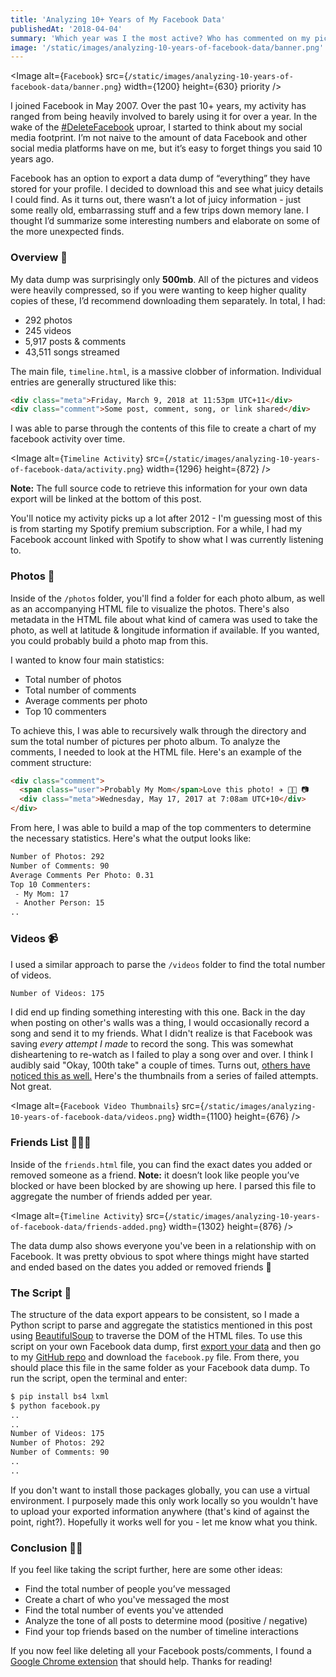 ```yaml
---
title: 'Analyzing 10+ Years of My Facebook Data'
publishedAt: '2018-04-04'
summary: 'Which year was I the most active? Who has commented on my pictures the most? How many songs have I streamed?'
image: '/static/images/analyzing-10-years-of-facebook-data/banner.png'
---
```


<Image
  alt={`Facebook`}
  src={`/static/images/analyzing-10-years-of-facebook-data/banner.png`}
  width={1200}
  height={630}
  priority
/>

I joined Facebook in May 2007. Over the past 10+ years, my activity has ranged from being heavily involved to barely using it for over a year. In the wake of the [#DeleteFacebook](https://twitter.com/hashtag/deletefacebook) uproar, I started to think about my social media footprint. I’m not naive to the amount of data Facebook and other social media platforms have on me, but it’s easy to forget things you said 10 years ago.

Facebook has an option to export a data dump of “everything” they have stored for your profile. I decided to download this and see what juicy details I could find. As it turns out, there wasn’t a lot of juicy information - just some really old, embarrassing stuff and a few trips down memory lane. I thought I’d summarize some interesting numbers and elaborate on some of the more unexpected finds.

### Overview 📝

My data dump was surprisingly only **500mb**. All of the pictures and videos were heavily compressed, so if you were wanting to keep higher quality copies of these, I’d recommend downloading them separately. In total, I had:

- 292 photos
- 245 videos
- 5,917 posts & comments
- 43,511 songs streamed

The main file, `timeline.html`, is a massive clobber of information. Individual entries are generally structured like this:

```html
<div class="meta">Friday, March 9, 2018 at 11:53pm UTC+11</div>
<div class="comment">Some post, comment, song, or link shared</div>
```

I was able to parse through the contents of this file to create a chart of my facebook activity over time.

<Image
  alt={`Timeline Activity`}
  src={`/static/images/analyzing-10-years-of-facebook-data/activity.png`}
  width={1296}
  height={872}
/>

**Note:** The full source code to retrieve this information for your own data export will be linked at the bottom of this post.

You'll notice my activity picks up a lot after 2012 - I'm guessing most of this is from starting my Spotify premium subscription. For a while, I had my Facebook account linked with Spotify to show what I was currently listening to.

### Photos 📸

Inside of the `/photos` folder, you'll find a folder for each photo album, as well as an accompanying HTML file to visualize the photos. There's also metadata in the HTML file about what kind of camera was used to take the photo, as well at latitude & longitude information if available. If you wanted, you could probably build a photo map from this.

I wanted to know four main statistics:

- Total number of photos
- Total number of comments
- Average comments per photo
- Top 10 commenters

To achieve this, I was able to recursively walk through the directory and sum the total number of pictures per photo album. To analyze the comments, I needed to look at the HTML file. Here's an example of the comment structure:

```html
<div class="comment">
  <span class="user">Probably My Mom</span>Love this photo! ✈️ 🙌🏻 📷
  <div class="meta">Wednesday, May 17, 2017 at 7:08am UTC+10</div>
</div>
```

From here, I was able to build a map of the top commenters to determine the necessary statistics. Here's what the output looks like:

```bash
Number of Photos: 292
Number of Comments: 90
Average Comments Per Photo: 0.31
Top 10 Commenters:
 - My Mom: 17
 - Another Person: 15
..
```

### Videos 📹

I used a similar approach to parse the `/videos` folder to find the total number of videos.

```bash
Number of Videos: 175
```

I did end up finding something interesting with this one. Back in the day when posting on other's walls was a thing, I would occasionally record a song and send it to my friends. What I didn't realize is that Facebook was saving _every attempt I made_ to record the song. This was somewhat disheartening to re-watch as I failed to play a song over and over. I think I audibly said "Okay, 100th take" a couple of times. Turns out, [others have noticed this as well.](http://nymag.com/selectall/2018/03/facebook-secretly-saved-videos-users-deleted.html) Here's the thumbnails from a series of failed attempts. Not great.

<Image
  alt={`Facebook Video Thumbnails`}
  src={`/static/images/analyzing-10-years-of-facebook-data/videos.png`}
  width={1100}
  height={676}
/>

### Friends List 🙋🏼‍♂️

Inside of the `friends.html` file, you can find the exact dates you added or removed someone as a friend. **Note:** it doesn’t look like people you’ve blocked or have been blocked by are showing up here. I parsed this file to aggregate the number of friends added per year.

<Image
  alt={`Timeline Activity`}
  src={`/static/images/analyzing-10-years-of-facebook-data/friends-added.png`}
  width={1302}
  height={876}
/>

The data dump also shows everyone you've been in a relationship with on Facebook. It was pretty obvious to spot where things might have started and ended based on the dates you added or removed friends 👀

### The Script 🎉

The structure of the data export appears to be consistent, so I made a Python script to parse and aggregate the statistics mentioned in this post using [BeautifulSoup](https://pypi.python.org/pypi/beautifulsoup4) to traverse the DOM of the HTML files. To use this script on your own Facebook data dump, first [export your data](https://www.facebook.com/help/131112897028467) and then go to my [GitHub repo](https://github.com/dgsmonteiro/facebook-data-analyzer) and download the `facebook.py` file. From there, you should place this file in the same folder as your Facebook data dump. To run the script, open the terminal and enter:

```bash
$ pip install bs4 lxml
$ python facebook.py
..
..
Number of Videos: 175
Number of Photos: 292
Number of Comments: 90
..
..
```

If you don't want to install those packages globally, you can use a virtual environment. I purposely made this only work locally so you wouldn't have to upload your exported information anywhere (that's kind of against the point, right?). Hopefully it works well for you - let me know what you think.

### Conclusion 👏🏼

If you feel like taking the script further, here are some other ideas:

- Find the total number of people you’ve messaged
- Create a chart of who you've messaged the most
- Find the total number of events you've attended
- Analyze the tone of all posts to determine mood (positive / negative)
- Find your top friends based on the number of timeline interactions

If you now feel like deleting all your Facebook posts/comments, I found a [Google Chrome extension](https://chrome.google.com/webstore/detail/social-book-post-manager/ljfidlkcmdmmibngdfikhffffdmphjae?hl=en-US) that should help.
Thanks for reading!
